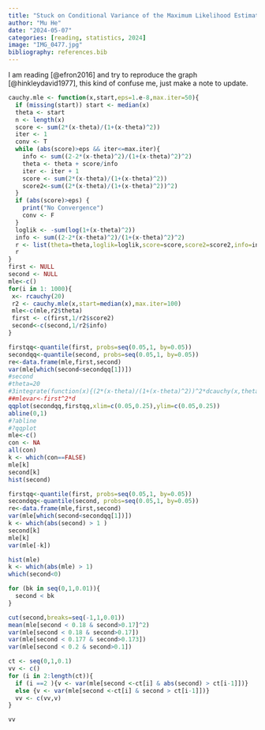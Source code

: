 ```yaml
---
title: "Stuck on Conditional Variance of the Maximum Likelihood Estimator for Cauchy"
author: "Mu He"
date: "2024-05-07"
categories: [reading, statistics, 2024]
image: "IMG_0477.jpg"
bibliography: references.bib
---
```


I am reading [@efron2016] and try to reproduce the graph [@hinkleydavid1977], this kind of confuse me, just make a note to update.

```r

cauchy.mle <- function(x,start,eps=1.e-8,max.iter=50){
  if (missing(start)) start <- median(x)
  theta <- start
  n <- length(x)
  score <- sum(2*(x-theta)/(1+(x-theta)^2))
  iter <- 1
  conv <- T
  while (abs(score)>eps && iter<=max.iter){
    info <- sum((2-2*(x-theta)^2)/(1+(x-theta)^2)^2)
    theta <- theta + score/info
    iter <- iter + 1
    score <- sum(2*(x-theta)/(1+(x-theta)^2))
    score2<-sum((2*(x-theta)/(1+(x-theta)^2))^2)
  }
  if (abs(score)>eps) {
    print("No Convergence")
    conv <- F
  }
  loglik <- -sum(log(1+(x-theta)^2))
  info <- sum((2-2*(x-theta)^2)/(1+(x-theta)^2)^2)
  r <- list(theta=theta,loglik=loglik,score=score,score2=score2,info=info,convergence=conv)
  r
}
first <- NULL
second <- NULL
mle<-c()
for(i in 1: 1000){
 x<- rcauchy(20)
 r2 <- cauchy.mle(x,start=median(x),max.iter=100)
 mle<-c(mle,r2$theta)
 first <- c(first,1/r2$score2)
 second<-c(second,1/r2$info)
}

firstqq<-quantile(first, probs=seq(0.05,1, by=0.05))
secondqq<-quantile(second, probs=seq(0.05,1, by=0.05))
re<-data.frame(mle,first,second)
var(mle[which(second<secondqq[1])])
#second
#theta=20
#3integrate(function(x){(2*(x-theta)/(1+(x-theta)^2))^2*dcauchy(x,theta,1)},lower=-Inf, upper=Inf ,abs.tol=1.e-8)$value*20
##mlevar<-first^2*d
qqplot(secondqq,firstqq,xlim=c(0.05,0.25),ylim=c(0.05,0.25))
abline(0,1)
#?abline
#?qqplot
mle<-c()
con <- NA
all(con)
k <- which(con==FALSE)
mle[k]
second[k]
hist(second)

firstqq<-quantile(first, probs=seq(0.05,1, by=0.05))
secondqq<-quantile(second, probs=seq(0.05,1, by=0.05))
re<-data.frame(mle,first,second)
var(mle[which(second<secondqq[1])])
k <- which(abs(second) > 1 )
second[k]
mle[k]
var(mle[-k])

hist(mle)
k <- which(abs(mle) > 1)
which(second<0)

for (bk in seq(0,1,0.01)){
  second < bk
}

cut(second,breaks=seq(-1,1,0.01))
mean(mle[second < 0.18 & second>0.17]^2)
var(mle[second < 0.18 & second>0.17])
var(mle[second < 0.177 & second>0.173])
var(mle[second < 0.2 & second>0.1])

ct <- seq(0,1,0.1)
vv <- c()
for (i in 2:length(ct)){
  if (i ==2 ){v <- var(mle[second <-ct[i] & abs(second) > ct[i-1]])}
  else {v <- var(mle[second <-ct[i] & second > ct[i-1]])}
  vv <- c(vv,v)
}

vv
```